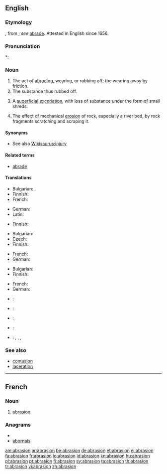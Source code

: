 ==English==

===Etymology===
{{etyl|ML.}} {{term|abrasio}}, from {{term|abrado|abrādō}}; ''see'' [[abrade#Etymology|abrade]]. Attested in English since 1656.

===Pronunciation===
*: {{rhymes|eɪʒən}}

===Noun===
{{en-noun}}

# The act of [[abrading]], wearing, or rubbing off; the wearing away by friction.
# The substance thus rubbed off.
# {{medicine}} A [[superficial]] [[excoriation]], with loss of substance under the form of small shreds.
# {{geology}} The effect of mechanical [[erosion]] of rock, especially a river bed, by rock fragments scratching and scraping it.

====Synonyms====
* See also [[Wikisaurus:injury]]

====Related terms====
* [[abrade]]

====Translations====
{{trans-top|act of abrading}}
* Bulgarian: {{t|bg|изтъркване|n|sc=Cyrl}}, {{t|bg|изтриване|n|sc=Cyrl}}
* Finnish: {{t-|fi|hionta}}
* French: {{t+|fr|abrasion|f}}
{{trans-mid}}
* German: {{t+|de|Abrasion|f}}
* Latin: {{t|la|abrasio|f|alt=abrāsiō}}
{{trans-bottom}}

{{trans-top|substance rubbed off}}
* Finnish: {{t-|fi|hiomapöly}}
{{trans-mid}}
{{trans-bottom}}

{{trans-top|medicine: superficial excoriation}}
* Bulgarian: {{t|bg|ожулване|n|sc=Cyrl}}
* Czech: {{t-|cs|odřenina|f}}
* Finnish: {{t-|fi|hiertymä}}
{{trans-mid}}
* French: {{t+|fr|abrasion|f}}
* German: {{t+|de|Abrasion|f}}
{{trans-bottom}}

{{trans-top|geology: effect of mechanical erosion of rock}}
* Bulgarian: {{t+|bg|абразия|f|tr=abrázija|sc=Cyrl}}
* Finnish: {{t|fi|kuluma}}
{{trans-mid}}
* French: {{t+|fr|abrasion|f}}
* German: {{t+|de|Abrasion|f}}
{{trans-bottom}}

{{checktrans-top}}
* {{ttbc|Interlingua}}: {{t-|ia|abrasion|xs=Interlingua}}
* {{ttbc|Italian}}: {{t-|it|abrasione|f}}
* {{ttbc|Portuguese}}: {{t|pt|abrasão|f}}
* {{ttbc|Spanish}}: {{t+|es|abrasión|f}}
* {{ttbc|Vietnamese}}: {{t|vi|sự làm trầy|xs=Vietnamese}}, {{t|vi|sự cọ xơ ra|xs=Vietnamese}}, {{t|vi|chỗ bị trầy da|xs=Vietnamese}}, {{t|vi|sự mài mòn|xs=Vietnamese}}
{{trans-bottom}}

===See also===
* [[contusion]]
* [[laceration]]

----

==French==

===Noun===
{{fr-noun|f}}

# [[#English|abrasion]].

===Anagrams===
* {{alphagram|aabinors}}
* [[abornais#French|abornais]]


[[am:abrasion]]
[[ar:abrasion]]
[[be:abrasion]]
[[de:abrasion]]
[[et:abrasion]]
[[el:abrasion]]
[[fa:abrasion]]
[[fr:abrasion]]
[[io:abrasion]]
[[id:abrasion]]
[[kn:abrasion]]
[[hu:abrasion]]
[[pl:abrasion]]
[[pt:abrasion]]
[[fi:abrasion]]
[[sv:abrasion]]
[[ta:abrasion]]
[[th:abrasion]]
[[tr:abrasion]]
[[vi:abrasion]]
[[zh:abrasion]]